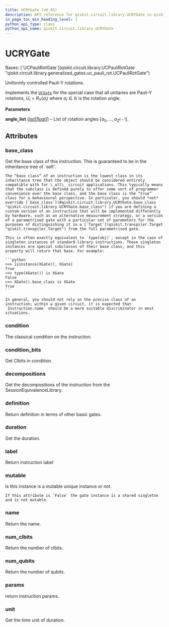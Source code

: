 ```yaml
---
title: UCRYGate (v0.45)
description: API reference for qiskit.circuit.library.UCRYGate in qiskit v0.45
in_page_toc_min_heading_level: 1
python_api_type: class
python_api_name: qiskit.circuit.library.UCRYGate
---
```


# UCRYGate

<Class id="qiskit.circuit.library.UCRYGate" isDedicatedPage={true} github="https://github.com/qiskit/qiskit/tree/stable/0.45/qiskit/circuit/library/generalized_gates/ucry.py" signature="qiskit.circuit.library.UCRYGate(angle_list)" modifiers="class">
  Bases: [`UCPauliRotGate`](qiskit.circuit.library.UCPauliRotGate "qiskit.circuit.library.generalized_gates.uc_pauli_rot.UCPauliRotGate")

  Uniformly controlled Pauli-Y rotations.

  Implements the [`UCGate`](qiskit.circuit.library.UCGate "qiskit.circuit.library.UCGate") for the special case that all unitaries are Pauli-Y rotations, $U_i = R_Y(a_i)$ where $a_i \in \mathbb{R}$ is the rotation angle.

  **Parameters**

  **angle\_list** ([*list*](https://docs.python.org/3/library/stdtypes.html#list "(in Python v3.12)")*\[*[*float*](https://docs.python.org/3/library/functions.html#float "(in Python v3.12)")*]*) – List of rotation angles $[a_0, ..., a_{2^{k-1}}]$.

  ## Attributes

  ### base\_class

  <Attribute id="qiskit.circuit.library.UCRYGate.base_class">
    Get the base class of this instruction. This is guaranteed to be in the inheritance tree of `self`.

    The “base class” of an instruction is the lowest class in its inheritance tree that the object should be considered entirely compatible with for \_all\_ circuit applications. This typically means that the subclass is defined purely to offer some sort of programmer convenience over the base class, and the base class is the “true” class for a behavioural perspective. In particular, you should *not* override [`base_class`](#qiskit.circuit.library.UCRYGate.base_class "qiskit.circuit.library.UCRYGate.base_class") if you are defining a custom version of an instruction that will be implemented differently by hardware, such as an alternative measurement strategy, or a version of a parametrised gate with a particular set of parameters for the purposes of distinguishing it in a [`Target`](qiskit.transpiler.Target "qiskit.transpiler.Target") from the full parametrised gate.

    This is often exactly equivalent to `type(obj)`, except in the case of singleton instances of standard-library instructions. These singleton instances are special subclasses of their base class, and this property will return that base. For example:

    ```python
    >>> isinstance(XGate(), XGate)
    True
    >>> type(XGate()) is XGate
    False
    >>> XGate().base_class is XGate
    True
    ```

    In general, you should not rely on the precise class of an instruction; within a given circuit, it is expected that `Instruction.name` should be a more suitable discriminator in most situations.
  </Attribute>

  ### condition

  <Attribute id="qiskit.circuit.library.UCRYGate.condition">
    The classical condition on the instruction.
  </Attribute>

  ### condition\_bits

  <Attribute id="qiskit.circuit.library.UCRYGate.condition_bits">
    Get Clbits in condition.
  </Attribute>

  ### decompositions

  <Attribute id="qiskit.circuit.library.UCRYGate.decompositions">
    Get the decompositions of the instruction from the SessionEquivalenceLibrary.
  </Attribute>

  ### definition

  <Attribute id="qiskit.circuit.library.UCRYGate.definition">
    Return definition in terms of other basic gates.
  </Attribute>

  ### duration

  <Attribute id="qiskit.circuit.library.UCRYGate.duration">
    Get the duration.
  </Attribute>

  ### label

  <Attribute id="qiskit.circuit.library.UCRYGate.label">
    Return instruction label
  </Attribute>

  ### mutable

  <Attribute id="qiskit.circuit.library.UCRYGate.mutable">
    Is this instance is a mutable unique instance or not.

    If this attribute is `False` the gate instance is a shared singleton and is not mutable.
  </Attribute>

  ### name

  <Attribute id="qiskit.circuit.library.UCRYGate.name">
    Return the name.
  </Attribute>

  ### num\_clbits

  <Attribute id="qiskit.circuit.library.UCRYGate.num_clbits">
    Return the number of clbits.
  </Attribute>

  ### num\_qubits

  <Attribute id="qiskit.circuit.library.UCRYGate.num_qubits">
    Return the number of qubits.
  </Attribute>

  ### params

  <Attribute id="qiskit.circuit.library.UCRYGate.params">
    return instruction params.
  </Attribute>

  ### unit

  <Attribute id="qiskit.circuit.library.UCRYGate.unit">
    Get the time unit of duration.
  </Attribute>
</Class>

